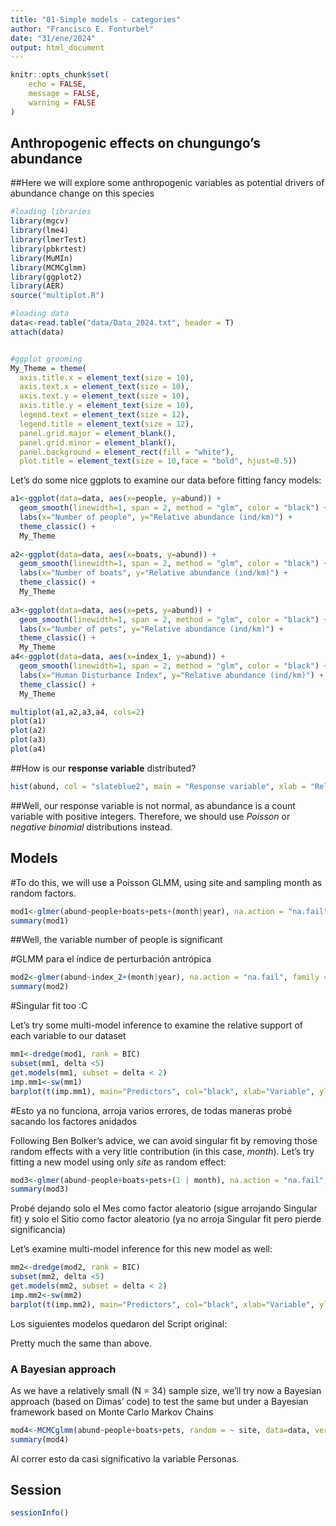 ```yaml
---
title: "01-Simple models - categories"
author: "Francisco E. Fonturbel"
date: "31/ene/2024"
output: html_document
---
```


```r
knitr::opts_chunk$set(
	echo = FALSE,
	message = FALSE,
	warning = FALSE
)
```

## Anthropogenic effects on chungungo's abundance

##Here we will explore some anthropogenic variables as potential drivers of abundance change on this species

```r
#loading libraries
library(mgcv)
library(lme4)
library(lmerTest)
library(pbkrtest)
library(MuMIn)
library(MCMCglmm)
library(ggplot2)
library(AER)
source("multiplot.R")

#loading data
data<-read.table("data/Data_2024.txt", header = T)
attach(data)


#ggplot grooming
My_Theme = theme(
  axis.title.x = element_text(size = 10),
  axis.text.x = element_text(size = 10),
  axis.text.y = element_text(size = 10),
  axis.title.y = element_text(size = 10),
  legend.text = element_text(size = 12),
  legend.title = element_text(size = 12),
  panel.grid.major = element_blank(),
  panel.grid.minor = element_blank(),
  panel.background = element_rect(fill = "white"),
  plot.title = element_text(size = 10,face = "bold", hjust=0.5))
```

Let's do some nice ggplots to examine our data before fitting fancy models:

```r

a1<-ggplot(data=data, aes(x=people, y=abund)) +
  geom_smooth(linewidth=1, span = 2, method = "glm", color = "black") +
  labs(x="Number of people", y="Relative abundance (ind/km)") +
  theme_classic() +
  My_Theme
  
a2<-ggplot(data=data, aes(x=boats, y=abund)) +
  geom_smooth(linewidth=1, span = 2, method = "glm", color = "black") +
  labs(x="Number of boats", y="Relative abundance (ind/km)") +
  theme_classic() +
  My_Theme
  
a3<-ggplot(data=data, aes(x=pets, y=abund)) +
  geom_smooth(linewidth=1, span = 2, method = "glm", color = "black") +
  labs(x="Number of pets", y="Relative abundance (ind/km)") +
  theme_classic() +
  My_Theme
a4<-ggplot(data=data, aes(x=index_1, y=abund)) +
  geom_smooth(linewidth=1, span = 2, method = "glm", color = "black") +
  labs(x="Human Disturbance Index", y="Relative abundance (ind/km)") +
  theme_classic() +
  My_Theme

multiplot(a1,a2,a3,a4, cols=2)
plot(a1)
plot(a2)
plot(a3)
plot(a4)

```

##How is our **response variable** distributed?

```r

hist(abund, col = "slateblue2", main = "Response variable", xlab = "Relative abundance", ylab = "Frequency")
```

##Well, our response variable is not normal, as abundance is a count variable with positive integers. Therefore, we should use _Poisson_ or _negative binomial_ distributions instead.

## Models

#To do this, we will use a Poisson GLMM, using site and sampling month as random factors.

```r

mod1<-glmer(abund~people+boats+pets+(month|year), na.action = "na.fail", family = "poisson")
summary(mod1)

```

##Well, the variable number of people is significant

#GLMM para el índice de perturbación antrópica

```r

mod2<-glmer(abund~index_2+(month|year), na.action = "na.fail", family = "poisson")
summary(mod2)

```

#Singular fit too :C

Let's try some multi-model inference to examine the relative support of each variable to our dataset


```r

mm1<-dredge(mod1, rank = BIC)
subset(mm1, delta <5)
get.models(mm1, subset = delta < 2)
imp.mm1<-sw(mm1)
barplot(t(imp.mm1), main="Predictors", col="black", xlab="Variable", ylab="Relative support")

```

#Esto ya no funciona, arroja varios errores, de todas maneras probé sacando los factores anidados

Following Ben Bolker's advice, we can avoid singular fit by removing those random effects with a very litle contribution (in this case, _month_). Let's try fitting a new model using only _site_ as random effect:

```r

mod3<-glmer(abund~people+boats+pets+(1 | month), na.action = "na.fail", family = "poisson")
summary(mod3)

```

Probé dejando solo el Mes como factor aleatorio (sigue arrojando Singular fit) y solo el Sitio como factor aleatorio (ya no arroja Singular fit pero pierde significancia)

Let's examine multi-model inference for this new model as well:

```r
mm2<-dredge(mod2, rank = BIC)
subset(mm2, delta <5)
get.models(mm2, subset = delta < 2)
imp.mm2<-sw(mm2)
barplot(t(imp.mm2), main="Predictors", col="black", xlab="Variable", ylab="Relative support")
```

Los siguientes modelos quedaron del Script original:

Pretty much the same than above.

### A Bayesian approach

As we have a relatively small (N = 34) sample size, we'll try now a Bayesian approach (based on Dimas' code) to test the same but under a Bayesian framework based on Monte Carlo Markov Chains

```r

mod4<-MCMCglmm(abund~people+boats+pets, random = ~ site, data=data, verbose = FALSE)
summary(mod4)

```

Al correr esto da casi significativo la variable Personas.

## Session

```r
sessionInfo()
```
